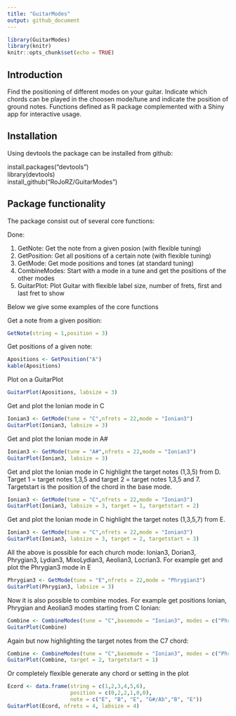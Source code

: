 ```yaml
---
title: "GuitarModes"
output: github_document
---
```


```r
library(GuitarModes)
library(knitr)
knitr::opts_chunk$set(echo = TRUE)
```

## Introduction

Find the positioning of different modes on your guitar. Indicate which chords can be played in the choosen mode/tune and indicate the position of ground notes. Functions defined as R package complemented with a Shiny app for interactive usage. 

## Installation
Using devtools the package can be installed from github:
   
install.packages("devtools")   
library(devtools)   
install_github("RoJoRZ/GuitarModes")   
   

## Package functionality

The package consist out of several core functions:

Done:

1) GetNote: Get the note from a given posion (with flexible tuning)
2) GetPosition: Get all positions of a certain note (with flexible tuning)
3) GetMode: Get mode positions and tones (at standard tuning)
4) CombineModes: Start with a mode in a tune and get the positions of the other modes 
5) GuitarPlot: Plot Guitar with flexible label size, number of frets, first and last fret to show

Below we give some examples of the core functions

Get a note from a given position:
```r
GetNote(string = 1,position = 3)
```

Get positions of a given note:
```r
Apositions <- GetPosition("A")
kable(Apositions)
```

Plot on a GuitarPlot
```r
GuitarPlot(Apositions, labsize = 3)
```

Get and plot the Ionian mode in C

```r
Ionian3 <- GetMode(tune = "C",nfrets = 22,mode = "Ionian3")
GuitarPlot(Ionian3, labsize = 3)
```

Get and plot the Ionian mode in A#

```r
Ionian3 <- GetMode(tune = "A#",nfrets = 22,mode = "Ionian3")
GuitarPlot(Ionian3, labsize = 3)
```

Get and plot the Ionian mode in C highlight the target notes (1,3,5) from D. Target 1 = target notes 1,3,5 and target 2 = target notes 1,3,5 and 7. Targetstart is the position of the chord in the base mode.

```r
Ionian3 <- GetMode(tune = "C",nfrets = 22,mode = "Ionian3")
GuitarPlot(Ionian3, labsize = 3, target = 1, targetstart = 2)
```

Get and plot the Ionian mode in C highlight the target notes (1,3,5,7) from E. 

```r
Ionian3 <- GetMode(tune = "C",nfrets = 22,mode = "Ionian3")
GuitarPlot(Ionian3, labsize = 3, target = 2, targetstart = 3)
```

All the above is possible for each church mode: Ionian3, Dorian3, Phrygian3, Lydian3, MixoLydian3, Aeolian3, Locrian3. 
For example get and plot the Phrygian3 mode in E

```r
Phrygian3 <- GetMode(tune = "E",nfrets = 22,mode = "Phrygian3")
GuitarPlot(Phrygian3, labsize = 3)
```

Now it is also possible to combine modes. For example get positions Ionian, Phrygian and Aeolian3 modes starting from C Ionian:

```r
Combine <- CombineModes(tune = "C",basemode = "Ionian3", modes = c("Phrygian3", "Aeolian3"))
GuitarPlot(Combine)
```

Again but now highlighting the target notes from the C7 chord:

```r
Combine <- CombineModes(tune = "C",basemode = "Ionian3", modes = c("Phrygian3", "Aeolian3"))
GuitarPlot(Combine, target = 2, targetstart = 1)
```

Or completely flexible generate any chord or setting in the plot

```r
Ecord <- data.frame(string = c(1,2,3,4,5,6), 
                    position = c(0,2,2,1,0,0), 
                    note = c("E", "B", "E", "G#/Ab","B", "E"))
GuitarPlot(Ecord, nfrets = 4, labsize = 4)
```

